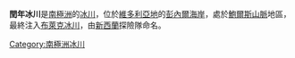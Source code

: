 {{coord|71|42|S|164|15|E|source:GNIS|display=title}}

'''閏年冰川'''是[[南極洲|南極洲]]的[[冰川|冰川]]，位於[[維多利亞地|維多利亞地]]的[[彭內爾海岸|彭內爾海岸]]，處於[[鮑爾斯山脈|鮑爾斯山脈]]地區，最終注入[[布萊克冰川|布萊克冰川]]，由[[新西蘭|新西蘭]]探險隊命名。

{{Antarctica-geo-stub}}
[[Category:南極洲冰川|Category:南極洲冰川]]